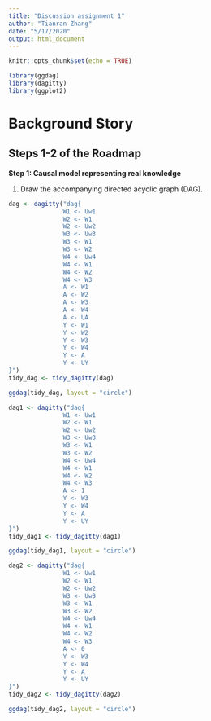 ```yaml
---
title: "Discussion assignment 1"
author: "Tianran Zhang"
date: "5/17/2020"
output: html_document
---
```


```r
knitr::opts_chunk$set(echo = TRUE)

library(ggdag)
library(dagitty)
library(ggplot2)
```

# Background Story
## Steps 1-2 of the Roadmap
**Step 1: Causal model representing real knowledge**

1. Draw the accompanying directed acyclic graph (DAG).    

```r
dag <- dagitty("dag{
               W1 <- Uw1
               W2 <- W1
               W2 <- Uw2
               W3 <- Uw3
               W3 <- W1
               W3 <- W2
               W4 <- Uw4
               W4 <- W1
               W4 <- W2
               W4 <- W3
               A <- W1
               A <- W2
               A <- W3
               A <- W4
               A <- UA
               Y <- W1
               Y <- W2
               Y <- W3
               Y <- W4 
               Y <- A
               Y <- UY
}")
tidy_dag <- tidy_dagitty(dag)

ggdag(tidy_dag, layout = "circle")
```


```r
dag1 <- dagitty("dag{
               W1 <- Uw1
               W2 <- W1
               W2 <- Uw2
               W3 <- Uw3
               W3 <- W1
               W3 <- W2
               W4 <- Uw4
               W4 <- W1
               W4 <- W2
               W4 <- W3
               A <- 1
               Y <- W3
               Y <- W4 
               Y <- A
               Y <- UY
}")
tidy_dag1 <- tidy_dagitty(dag1)

ggdag(tidy_dag1, layout = "circle")
```


```r
dag2 <- dagitty("dag{
               W1 <- Uw1
               W2 <- W1
               W2 <- Uw2
               W3 <- Uw3
               W3 <- W1
               W3 <- W2
               W4 <- Uw4
               W4 <- W1
               W4 <- W2
               W4 <- W3
               A <- 0
               Y <- W3
               Y <- W4 
               Y <- A
               Y <- UY
}")
tidy_dag2 <- tidy_dagitty(dag2)

ggdag(tidy_dag2, layout = "circle")
```

